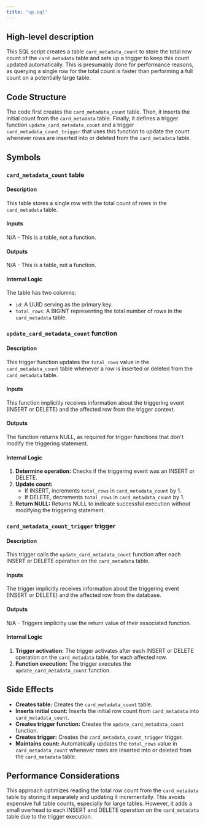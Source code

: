 ```yaml
---
title: "up.sql"
---
```


## High-level description
This SQL script creates a table `card_metadata_count` to store the total row count of the `card_metadata` table and sets up a trigger to keep this count updated automatically. This is presumably done for performance reasons, as querying a single row for the total count is faster than performing a full count on a potentially large table.

## Code Structure
The code first creates the `card_metadata_count` table. Then, it inserts the initial count from the `card_metadata` table. Finally, it defines a trigger function `update_card_metadata_count` and a trigger `card_metadata_count_trigger` that uses this function to update the count whenever rows are inserted into or deleted from the `card_metadata` table.

## Symbols
### `card_metadata_count` table
#### Description
This table stores a single row with the total count of rows in the `card_metadata` table.

#### Inputs
N/A - This is a table, not a function.

#### Outputs
N/A - This is a table, not a function.

#### Internal Logic
The table has two columns:
- `id`: A UUID serving as the primary key.
- `total_rows`: A BIGINT representing the total number of rows in the `card_metadata` table.

### `update_card_metadata_count` function
#### Description
This trigger function updates the `total_rows` value in the `card_metadata_count` table whenever a row is inserted or deleted from the `card_metadata` table.

#### Inputs
This function implicitly receives information about the triggering event (INSERT or DELETE) and the affected row from the trigger context.

#### Outputs
The function returns NULL, as required for trigger functions that don't modify the triggering statement.

#### Internal Logic
1. **Determine operation:** Checks if the triggering event was an INSERT or DELETE.
2. **Update count:**
    - If INSERT, increments `total_rows` in `card_metadata_count` by 1.
    - If DELETE, decrements `total_rows` in `card_metadata_count` by 1.
3. **Return NULL:** Returns NULL to indicate successful execution without modifying the triggering statement.

### `card_metadata_count_trigger` trigger
#### Description
This trigger calls the `update_card_metadata_count` function after each INSERT or DELETE operation on the `card_metadata` table.

#### Inputs
The trigger implicitly receives information about the triggering event (INSERT or DELETE) and the affected row from the database.

#### Outputs
N/A - Triggers implicitly use the return value of their associated function.

#### Internal Logic
1. **Trigger activation:** The trigger activates after each INSERT or DELETE operation on the `card_metadata` table, for each affected row.
2. **Function execution:** The trigger executes the `update_card_metadata_count` function.

## Side Effects
- **Creates table:** Creates the `card_metadata_count` table.
- **Inserts initial count:** Inserts the initial row count from `card_metadata` into `card_metadata_count`.
- **Creates trigger function:** Creates the `update_card_metadata_count` function.
- **Creates trigger:** Creates the `card_metadata_count_trigger` trigger.
- **Maintains count:** Automatically updates the `total_rows` value in `card_metadata_count` whenever rows are inserted into or deleted from the `card_metadata` table.

## Performance Considerations
This approach optimizes reading the total row count from the `card_metadata` table by storing it separately and updating it incrementally. This avoids expensive full table counts, especially for large tables. However, it adds a small overhead to each INSERT and DELETE operation on the `card_metadata` table due to the trigger execution.
